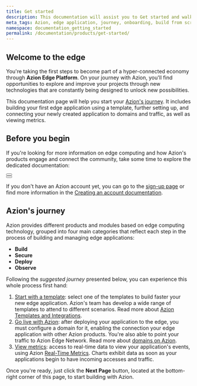 ```yaml
---
title: Get started
description: This documentation will assist you to Get started and walk your first steps on Azion.
meta_tags: Azion, edge application, journey, onboarding, build from scratch, domain, traffic
namespace: documentation_getting_started
permalink: /documentation/products/get-started/
---
```



## Welcome to the edge

You're taking the first steps to become part of a hyper-connected economy through **Azion Edge Platform**. On your journey with Azion, you'll find opportunities to explore and improve your projects through new technologies that are constantly being designed to unlock new possibilities.

This documentation page will help you start your [Azion's journey](#azions-journey). It includes building your first edge application using a template, further setting up, and connecting your newly created application to domains and traffic, as well as viewing metrics.

## Before you begin

If you're looking for more information on edge computing and how Azion's products engage and connect the community, take some time to explore the dedicated documentation:

<Button href="/en/documentation/products/edge-foundations/what-edge-computing-is/" text="Go to edge foundations" variant="secondary"> 

</Button>

<br />

<Button href="/en/documentation/products/azion-foundations/about-azion-edge-platform/" text="Go to Azion foundations" variant="secondary"> 

</Button>

If you don't have an Azion account yet, you can go to the [sign-up page](https://manager.azion.com/signup) or find more information in the [Creating an account documentation](/en/documentation/products/accounts/creating-account/).

## Azion's journey

Azion provides different products and modules based on edge computing technology, grouped into four main categories that reflect each step in the process of building and managing edge applications:

- **Build**
- **Secure**
- **Deploy**
- **Observe**

Following the *suggested journey* presented below, you can experience this whole process first hand:

1. [Start with a template](/en/documentation/products/start-with-a-template/): select one of the templates to build faster your new edge application. Azion's team has develop a wide range of templates to attend to different scenarios. Read more about [Azion Templates and Integrations]().
2. [Go live with Azion](/en/documentation/products/go-live-with-azion/): after deploying your application to the edge, you must configure a domain for it, enabling the connection your edge application with other Azion products. You're also able to point your traffic to Azion Edge Network. Read more about [domains on Azion](en/documentation/products/edge-application/domains/).
3. [View metrics](/en/documentation/products/guides/use-real-time-metrics/): access to real-time data to view your application's events, using Azion [Real-Time Metrics](/en/documentation/products/real-time-metrics/). Charts exhibit data as soon as your applications begin to have incoming accesses and traffic.

Once you're ready, just click the **Next Page** button, located at the bottom-right corner of this page, to start building with Azion.
